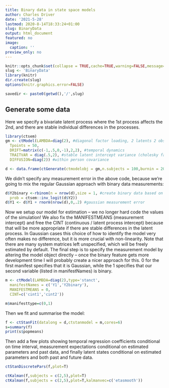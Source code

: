 ```yaml
---
title: Binary data in state space models
author: Charles Driver
date: '2021-5-28'
lastmod: 2020-8-14T18:33:24+01:00
slug: BinaryData
output: html_document
featured: no
image:
  caption: ''
preview_only: no
---
```


```r
knitr::opts_chunk$set(collapse = TRUE,cache=TRUE,warning=FALSE,message=FALSE)
slug <- 'BinaryData'
library(knitr)
dir.create(slug)
options(knitr.graphics.error=FALSE)

savedir <- paste0(getwd(),'/',slug)
```

## Generate some data
Here we specify a bivariate latent process where the 1st process affects the 2nd, and there are stable individual differences in the processes.

```r
library(ctsem)
gm <- ctModel(LAMBDA=diag(2), #diagonal factor loading, 2 latents 2 observables
  Tpoints = 50,
  DRIFT=matrix(c(-1,.5,0,-1),2,2), #temporal dynamics
  TRAITVAR = diag(.5,2), #stable latent intercept variance (cholesky factor)
  DIFFUSION=diag(2)) #within person covariance 

d <- data.frame(ctGenerate(ctmodelobj = gm,n.subjects = 100,burnin = 20,dtmean = .1))
```


We didn't specify any measurement error in the above code, because we're going to mix the regular Gaussian approach with binary data measurements:
```r
d$Y2binary <-rbinom(n = nrow(d),size = 1, #create binary data based on the latent
  prob = ctsem::inv_logit(d$Y2))
d$Y1 <- d$Y1 + rnorm(nrow(d),0,.2) #gaussian measurement error
```


Now we setup our model for estimation -- we no longer hard code the values of the simulation! We also fix the MANIFESTMEANS (measurement intercept) and free the CINT (continuous / latent process intercept) because that will be more appropriate if there are stable differences in the latent process. In Gaussian cases this choice of how to identify the model very often makes no difference, but it is more crucial with non-linearity. Note that there are many system matrices left unspecified, which will be freely estimated by default. The final step is to specify the measurement model by altering the model object directly -- once the binary feature gets more development time I will probably create a nicer approach for this. 0 for the first manifest specifies that it is Gaussian, while the 1 specifies that our second variable (listed in manifestNames) is binary.

```r
m <- ctModel(LAMBDA=diag(2),type='stanct',
  manifestNames = c('Y1','Y2binary'),
  MANIFESTMEANS = 0,
  CINT=c('cint1','cint2'))

m$manifesttype=c(0,1)
```

Then we fit and summarise the model:

```r
f <- ctStanFit(datalong = d,ctstanmodel = m,cores=6)
s=summary(f)
print(s$popmeans)
```

Then add a few plots showing temporal regression coefficients conditional on time interval, measurement expectations conditional on estimated parameters and past data, and finally latent states conditional on estimated parameters and both past and future data.

```r
ctStanDiscretePars(f,plot=T)

ctKalman(f,subjects = c(2,5),plot=T)
ctKalman(f,subjects = c(2,5),plot=T,kalmanvec=c('etasmooth'))


```
